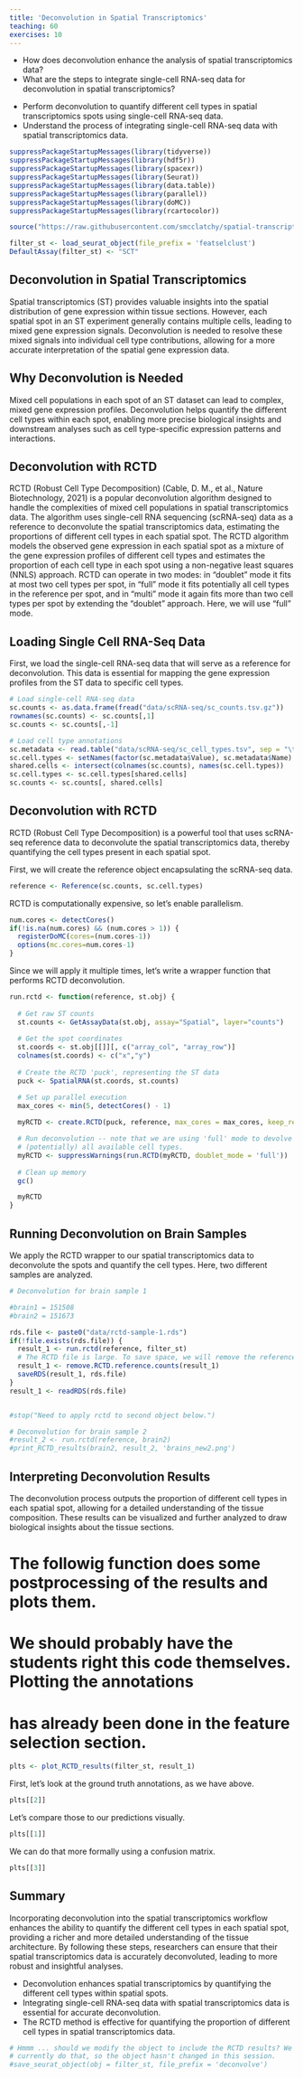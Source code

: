 ```yaml
---
title: 'Deconvolution in Spatial Transcriptomics'
teaching: 60
exercises: 10
---
```


:::::::::::::::::::::::::::::::::::::: questions 

- How does deconvolution enhance the analysis of spatial transcriptomics data?
- What are the steps to integrate single-cell RNA-seq data for deconvolution in spatial transcriptomics?

::::::::::::::::::::::::::::::::::::::::::::::::

::::::::::::::::::::::::::::::::::::: objectives

- Perform deconvolution to quantify different cell types in spatial transcriptomics spots using single-cell RNA-seq data.
- Understand the process of integrating single-cell RNA-seq data with spatial transcriptomics data.

::::::::::::::::::::::::::::::::::::::::::::::::

```r
suppressPackageStartupMessages(library(tidyverse))
suppressPackageStartupMessages(library(hdf5r))
suppressPackageStartupMessages(library(spacexr))
suppressPackageStartupMessages(library(Seurat))
suppressPackageStartupMessages(library(data.table))
suppressPackageStartupMessages(library(parallel))
suppressPackageStartupMessages(library(doMC))
suppressPackageStartupMessages(library(rcartocolor))

source("https://raw.githubusercontent.com/smcclatchy/spatial-transcriptomics/main/code/spatial_utils.R")

filter_st <- load_seurat_object(file_prefix = 'featselclust')
DefaultAssay(filter_st) <- "SCT"

```

## Deconvolution in Spatial Transcriptomics

Spatial transcriptomics (ST) provides valuable insights into the spatial distribution of gene expression within tissue
sections. However, each spatial spot in an ST experiment generally contains multiple cells, leading to mixed gene expression
signals. Deconvolution is needed to resolve these mixed signals into individual cell type contributions, allowing for a
more accurate interpretation of the spatial gene expression data.

## Why Deconvolution is Needed

Mixed cell populations in each spot of an ST dataset can lead to complex, mixed gene expression profiles. Deconvolution
helps quantify the different cell types within each spot, enabling more precise biological insights and downstream analyses
such as cell type-specific expression patterns and interactions.

## Deconvolution with RCTD

RCTD (Robust Cell Type Decomposition) (Cable, D. M., et al., Nature Biotechnology, 2021) is a popular deconvolution
algorithm designed to handle the complexities of mixed cell populations in spatial transcriptomics data. The algorithm uses
single-cell RNA sequencing (scRNA-seq) data as a reference to deconvolute the spatial transcriptomics data, estimating the
proportions of different cell types in each spatial spot. The RCTD algorithm models the observed gene expression in each
spatial spot as a mixture of the gene expression profiles of different cell types and estimates the proportion of each cell
type in each spot using a non-negative least squares (NNLS) approach. RCTD can operate in two modes: in "doublet" mode it fits at most two cell types per spot, in "full" mode it fits potentially all cell types in the reference per spot, and in "multi" mode it again fits more than two cell types per spot by extending the "doublet" approach. Here, we will use "full" mode.

## Loading Single Cell RNA-Seq Data

First, we load the single-cell RNA-seq data that will serve as a reference for deconvolution. This data is essential for
mapping the gene expression profiles from the ST data to specific cell types.

```r
# Load single-cell RNA-seq data
sc.counts <- as.data.frame(fread("data/scRNA-seq/sc_counts.tsv.gz"))
rownames(sc.counts) <- sc.counts[,1]
sc.counts <- sc.counts[,-1]

# Load cell type annotations
sc.metadata <- read.table("data/scRNA-seq/sc_cell_types.tsv", sep = "\t", header = TRUE, quote = "", stringsAsFactors = FALSE)
sc.cell.types <- setNames(factor(sc.metadata$Value), sc.metadata$Name)
shared.cells <- intersect(colnames(sc.counts), names(sc.cell.types))
sc.cell.types <- sc.cell.types[shared.cells]
sc.counts <- sc.counts[, shared.cells]
```

## Deconvolution with RCTD

RCTD (Robust Cell Type Decomposition) is a powerful tool that uses scRNA-seq reference data to deconvolute the spatial
transcriptomics data, thereby quantifying the cell types present in each spatial spot.

First, we will create the reference object encapsulating the scRNA-seq data.

```r
reference <- Reference(sc.counts, sc.cell.types)
```

RCTD is computationally expensive, so let's enable parallelism.

```r
num.cores <- detectCores()
if(!is.na(num.cores) && (num.cores > 1)) {
  registerDoMC(cores=(num.cores-1))
  options(mc.cores=num.cores-1)
}
```

Since we will apply it multiple times, let's write a wrapper function that
performs RCTD deconvolution.

```r
run.rctd <- function(reference, st.obj) {
  
  # Get raw ST counts
  st.counts <- GetAssayData(st.obj, assay="Spatial", layer="counts")
  
  # Get the spot coordinates
  st.coords <- st.obj[[]][, c("array_col", "array_row")]
  colnames(st.coords) <- c("x","y")
    
  # Create the RCTD 'puck', representing the ST data
  puck <- SpatialRNA(st.coords, st.counts)

  # Set up parallel execution
  max_cores <- min(5, detectCores() - 1)
  
  myRCTD <- create.RCTD(puck, reference, max_cores = max_cores, keep_reference = TRUE)

  # Run deconvolution -- note that we are using 'full' mode to devolve a spot into 
  # (potentially) all available cell types.
  myRCTD <- suppressWarnings(run.RCTD(myRCTD, doublet_mode = 'full'))
  
  # Clean up memory
  gc()

  myRCTD
}
```
## Running Deconvolution on Brain Samples

We apply the RCTD wrapper to our spatial transcriptomics data to deconvolute the spots and quantify the cell types. Here,
two different samples are analyzed.

```r
# Deconvolution for brain sample 1

#brain1 = 151508
#brain2 = 151673

rds.file <- paste0("data/rctd-sample-1.rds")
if(!file.exists(rds.file)) {
  result_1 <- run.rctd(reference, filter_st)
  # The RCTD file is large. To save space, we will remove the reference counts.
  result_1 <- remove.RCTD.reference.counts(result_1)
  saveRDS(result_1, rds.file)
}
result_1 <- readRDS(rds.file)


#stop("Need to apply rctd to second object below.")

# Deconvolution for brain sample 2
#result_2 <- run.rctd(reference, brain2)
#print_RCTD_results(brain2, result_2, 'brains_new2.png')
```
## Interpreting Deconvolution Results

The deconvolution process outputs the proportion of different cell types in each spatial spot, allowing for a detailed
understanding of the tissue composition. These results can be visualized and further analyzed to draw biological insights
about the tissue sections.

# The followig function does some postprocessing of the results and plots them.
# We should probably have the students right this code themselves. Plotting the annotations
# has already been done in the feature selection section.
```r
plts <- plot_RCTD_results(filter_st, result_1)
```

First, let's look at the ground truth annotations, as we have above.

```r
plts[[2]]
```

Let's compare those to our predictions visually. 

```r
plts[[1]]
```

We can do that more formally using a confusion matrix.

```r
plts[[3]]
```

## Summary

Incorporating deconvolution into the spatial transcriptomics workflow enhances the ability to quantify the different cell
types in each spatial spot, providing a richer and more detailed understanding of the tissue architecture. By following
these steps, researchers can ensure that their spatial transcriptomics data is accurately deconvoluted, leading to more
robust and insightful analyses.

:::::::::::::::::::::::::::::::::: keypoints

- Deconvolution enhances spatial transcriptomics by quantifying the different cell types within spatial spots.
- Integrating single-cell RNA-seq data with spatial transcriptomics data is essential for accurate deconvolution.
- The RCTD method is effective for quantifying the proportion of different cell types in spatial transcriptomics data.

:::::::::::::::::::::::::::::::::::::::::::::

```r
# Hmmm ... should we modify the object to include the RCTD results? We don't
# currently do that, so the object hasn't changed in this session.
#save_seurat_object(obj = filter_st, file_prefix = 'deconvolve')
```
